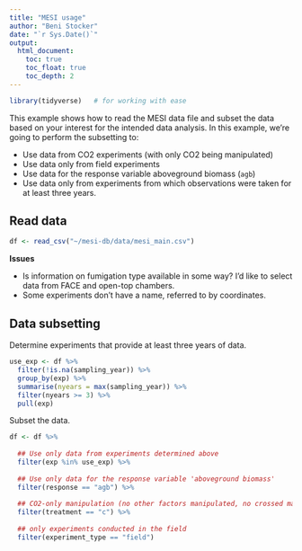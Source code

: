 ```yaml
---
title: "MESI usage"
author: "Beni Stocker"
date: "`r Sys.Date()`"
output:
  html_document:
    toc: true
    toc_float: true
    toc_depth: 2
---
```


```r
library(tidyverse)   # for working with ease
```

This example shows how to read the MESI data file and subset the data based on your interest for the intended data analysis. In this example, we're going to perform the subsetting to:

- Use data from CO2 experiments (with only CO2 being manipulated)
- Use data only from field experiments
- Use data for the response variable aboveground biomass (`agb`) 
- Use data only from experiments from which observations were taken for at least three years.

## Read data

```r
df <- read_csv("~/mesi-db/data/mesi_main.csv")
```

**Issues**

- Is information on fumigation type available in some way? I'd like to select data from FACE and open-top chambers.
- Some experiments don't have a name, referred to by coordinates.

## Data subsetting

Determine experiments that provide at least three years of data.
```r
use_exp <- df %>% 
  filter(!is.na(sampling_year)) %>% 
  group_by(exp) %>% 
  summarise(nyears = max(sampling_year)) %>% 
  filter(nyears >= 3) %>% 
  pull(exp)
```

Subset the data.
```r
df <- df %>% 
  
  ## Use only data from experiments determined above
  filter(exp %in% use_exp) %>% 
  
  ## Use only data for the response variable 'aboveground biomass'
  filter(response == "agb") %>%
  
  ## CO2-only manipulation (no other factors manipulated, no crossed manipulation)
  filter(treatment == "c") %>% 
  
  ## only experiments conducted in the field
  filter(experiment_type == "field")
```


